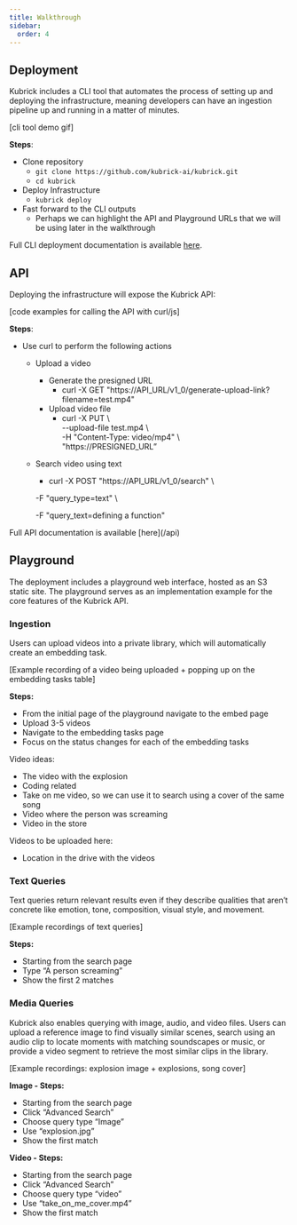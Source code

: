 ```yaml
---
title: Walkthrough
sidebar:
  order: 4
---
```



## Deployment

Kubrick includes a CLI tool that automates the process of setting up and
deploying the infrastructure, meaning developers can have an ingestion pipeline
up and running in a matter of minutes.

\[cli tool demo gif\]

**Steps**:

- Clone repository
  - `git clone https://github.com/kubrick-ai/kubrick.git`
  - `cd kubrick`
- Deploy Infrastructure
  - `kubrick deploy`
- Fast forward to the CLI outputs
  - Perhaps we can highlight the API and Playground URLs that we will be using
    later in the walkthrough

Full CLI deployment documentation is available [here](/guides/quick-start).

## API

Deploying the infrastructure will expose the Kubrick API:

\[code examples for calling the API with curl/js\]

**Steps**:

- Use curl to perform the following actions
  - Upload a video
    - Generate the presigned URL
      - curl \-X GET
        "https://API_URL/v1_0/generate-upload-link?filename=test.mp4"
    - Upload video file
      - curl \-X PUT \\  
        \--upload-file test.mp4 \\  
        \-H "Content-Type: video/mp4" \\  
        "https://PRESIGNED_URL”

  - Search video using text
    - curl \-X POST "https://API_URL/v1_0/search" \\

    \-F "query_type=text" \\

    \-F "query_text=defining a function"

Full API documentation is available \[here\](/api)

## Playground

The deployment includes a playground web interface, hosted as an S3 static site.
The playground serves as an implementation example for the core features of the
Kubrick API.

### Ingestion

Users can upload videos into a private library, which will automatically create
an embedding task.

\[Example recording of a video being uploaded \+ popping up on the embedding
tasks table\]

**Steps:**

- From the initial page of the playground navigate to the embed page
- Upload 3-5 videos
- Navigate to the embedding tasks page
- Focus on the status changes for each of the embedding tasks

Video ideas:

- The video with the explosion
- Coding related
- Take on me video, so we can use it to search using a cover of the same song
- Video where the person was screaming
- Video in the store

Videos to be uploaded here:

- Location in the drive with the videos

### Text Queries

Text queries return relevant results even if they describe qualities that aren’t
concrete like emotion, tone, composition, visual style, and movement.

\[Example recordings of text queries\]

**Steps:**

- Starting from the search page
- Type “A person screaming”
- Show the first 2 matches

### Media Queries

Kubrick also enables querying with image, audio, and video files. Users can
upload a reference image to find visually similar scenes, search using an audio
clip to locate moments with matching soundscapes or music, or provide a video
segment to retrieve the most similar clips in the library.

\[Example recordings: explosion image \+ explosions, song cover\]

**Image \- Steps:**

- Starting from the search page
- Click “Advanced Search”
- Choose query type “Image”
- Use “explosion.jpg”
- Show the first match

**Video \- Steps:**

- Starting from the search page
- Click “Advanced Search”
- Choose query type “video”
- Use “take_on_me_cover.mp4”
- Show the first match
